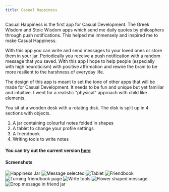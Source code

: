 ```yaml
---
title: Casual Happiness
---
```


Casual Happiness is the first app for Casual Development. The Greek Wisdom and Stoic Wisdom apps which send me daily quotes by philosphers through push notifications. This helped me immensely and inspired me to make Casual Happiness.

With this app you can write and send messages to your loved ones or store them in your jar. Periodically you receive a push notification with a random message that you saved. With this app I hope to help people (especially with high neuroticism) with positive affirmation and rewire the brain to be more resilient to the harshness of everyday life.

The design of this app is meant to set the tone of other apps that will be made for Casual Development. It needs to be fun and unique but yet familiar and intuitive. I went for a realistic "physical" approach with child like elements.

You sit at a wooden desk with a rotating disk. The disk is split up in 4 sections with objects.

1. A jar containing colourful notes folded in shapes
2. A tablet to change your profile settings
3. A friendbook
4. Writing tools to write notes

#### You can try out the current version <a href="https://casualhappiness.nl/?pac=KHCH00" target="_blank">here</a>

#### Screenshots

<Image src="/CasualHappiness/brave_2022-01-19_15-16-10.png" alt="Happiness Jar" width={1920} height={981} />
<Image src="/CasualHappiness/brave_2022-01-19_15-16-29.png" alt="Message selected" width={1920} height={981} />
<Image src="/CasualHappiness/brave_2022-01-19_15-16-43.png" alt="Tablet" width={1920} height={981} />
<Image src="/CasualHappiness/brave_2022-01-19_15-16-50.png" alt="Friendbook" width={1920} height={981} />
<Image src="/CasualHappiness/brave_2022-01-19_15-17-17.png" alt="Turning friendbook page" width={1920} height={981} />
<Image src="/CasualHappiness/brave_2022-01-19_15-18-16.png" alt="Write tools" width={1920} height={981} />
<Image src="/CasualHappiness/brave_2022-01-19_15-18-28.png" alt="Flower shaped message" width={1920} height={981} />
<Image src="/CasualHappiness/brave_2022-01-19_15-19-38.png" alt="Drop message in friend jar" width={1920} height={981} />
